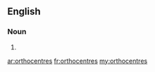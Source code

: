 ==English==

===Noun===
{{head|en|plural}}

# {{plural of|orthocentre}}

[[ar:orthocentres]]
[[fr:orthocentres]]
[[my:orthocentres]]
